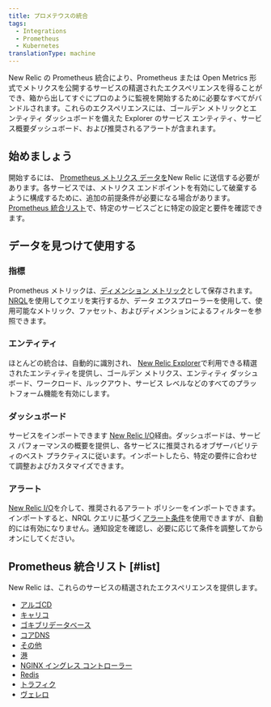 ```yaml
---
title: プロメテウスの統合
tags:
  - Integrations
  - Prometheus
  - Kubernetes
translationType: machine
---
```


New Relic の Prometheus 統合により、Prometheus または Open Metrics 形式でメトリクスを公開するサービスの精選されたエクスペリエンスを得ることができ、箱から出してすぐにプロのように監視を開始するために必要なすべてがバンドルされます。これらのエクスペリエンスには、ゴールデン メトリックとエンティティ ダッシュボードを備えた Explorer のサービス エンティティ、サービス概要ダッシュボード、および推奨されるアラートが含まれます。

## 始めましょう

開始するには、 [Prometheus メトリクス データを](https://docs.newrelic.com/docs/infrastructure/prometheus-integrations/get-started/send-prometheus-metric-data-new-relic)New Relic に送信する必要があります。各サービスでは、メトリクス エンドポイントを有効にして破棄するように構成するために、追加の前提条件が必要になる場合があります。[Prometheus 統合リスト](/docs/infrastructure/prometheus-integrations/integrations-list/integrations-list-intro#list)で、特定のサービスごとに特定の設定と要件を確認できます。

## データを見つけて使用する

### 指標

Prometheus メトリックは、[ディメンション メトリック](/docs/data-apis/understand-data/metric-data/query-metric-data-type/)として保存されます。[NRQL](/docs/telemetry-data-platform/get-data/apis/query-metric-data-type/)を使用してクエリを実行するか、データ エクスプローラーを使用して、使用可能なメトリック、ファセット、およびディメンションによるフィルターを参照できます。

### エンティティ

ほとんどの統合は、自動的に識別され、 [New Relic Explorer](/docs/new-relic-solutions/new-relic-one/core-concepts/new-relic-explorer-view-performance-across-apps-services-hosts/)で利用できる精選されたエンティティを提供し、ゴールデン メトリクス、エンティティ ダッシュボード、ワークロード、ルックアウト、サービス レベルなどのすべてのプラットフォーム機能を有効にします。

### ダッシュボード

サービスをインポートできます <InlinePopover type="dashboards"/>[New Relic I/O](https://onenr.io/06vjAmnD3jP)経由。ダッシュボードは、サービス パフォーマンスの概要を提供し、各サービスに推奨されるオブザーバビリティのベスト プラクティスに従います。インポートしたら、特定の要件に合わせて調整およびカスタマイズできます。

### アラート

[New Relic I/O](https://onenr.io/06vjAmnD3jP)を介して、推奨されるアラート ポリシーをインポートできます。インポートすると、NRQL クエリに基づく[アラート条件](/docs/alerts-applied-intelligence/new-relic-alerts/alert-conditions/create-nrql-alert-conditions)を使用できますが、自動的には有効になりません。通知設定を確認し、必要に応じて条件を調整してからオンにしてください。

## Prometheus 統合リスト [#list]

New Relic は、これらのサービスの精選されたエクスペリエンスを提供します。

* [アルゴCD](/docs/infrastructure/prometheus-integrations/integrations-list/argocd-integration)
* [キャリコ](/docs/infrastructure/prometheus-integrations/integrations-list/calico-integration)
* [ゴキブリデータベース](/docs/infrastructure/prometheus-integrations/integrations-list/cockroach-db-integration)
* [コアDNS](/docs/infrastructure/prometheus-integrations/integrations-list/core-dns-integration)
* [その他](/docs/infrastructure/prometheus-integrations/integrations-list/etcd-integration)
* [港](/docs/infrastructure/prometheus-integrations/integrations-list/harbor-integration)
* [NGINX イングレス コントローラー](/docs/infrastructure/prometheus-integrations/integrations-list/ingress-controller-integration)
* [Redis](/docs/infrastructure/prometheus-integrations/integrations-list/redis-integration)
* [トラフィク](/docs/infrastructure/prometheus-integrations/integrations-list/traefik-integration)
* [ヴェレロ](/docs/infrastructure/prometheus-integrations/integrations-list/velero-integration)